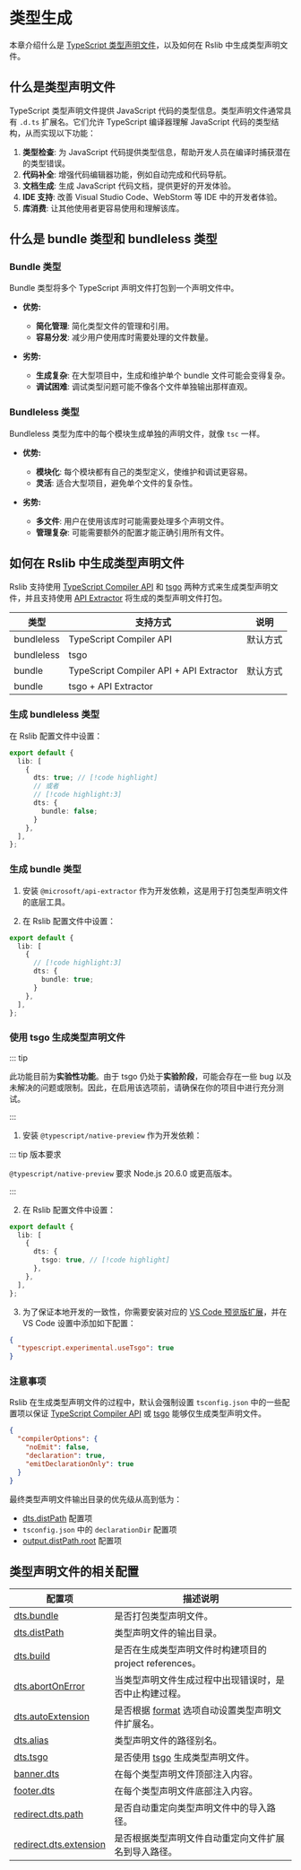 # 类型生成

本章介绍什么是 [TypeScript 类型声明文件](https://www.typescriptlang.org/docs/handbook/declaration-files/introduction.html)，以及如何在 Rslib 中生成类型声明文件。

## 什么是类型声明文件

TypeScript 类型声明文件提供 JavaScript 代码的类型信息。类型声明文件通常具有 `.d.ts` 扩展名。它们允许 TypeScript 编译器理解 JavaScript 代码的类型结构，从而实现以下功能：

1. **类型检查**: 为 JavaScript 代码提供类型信息，帮助开发人员在编译时捕获潜在的类型错误。
2. **代码补全**: 增强代码编辑器功能，例如自动完成和代码导航。
3. **文档生成**: 生成 JavaScript 代码文档，提供更好的开发体验。
4. **IDE 支持**: 改善 Visual Studio Code、WebStorm 等 IDE 中的开发者体验。
5. **库消费**: 让其他使用者更容易使用和理解该库。

## 什么是 bundle 类型和 bundleless 类型

### Bundle 类型

Bundle 类型将多个 TypeScript 声明文件打包到一个声明文件中。

- **优势:**
  - **简化管理**: 简化类型文件的管理和引用。
  - **容易分发**: 减少用户使用库时需要处理的文件数量。

- **劣势:**
  - **生成复杂**: 在大型项目中，生成和维护单个 bundle 文件可能会变得复杂。
  - **调试困难**: 调试类型问题可能不像各个文件单独输出那样直观。

### Bundleless 类型

Bundleless 类型为库中的每个模块生成单独的声明文件，就像 `tsc` 一样。

- **优势:**
  - **模块化**: 每个模块都有自己的类型定义，使维护和调试更容易。
  - **灵活**: 适合大型项目，避免单个文件的复杂性。

- **劣势:**
  - **多文件**: 用户在使用该库时可能需要处理多个声明文件。
  - **管理复杂**: 可能需要额外的配置才能正确引用所有文件。

## 如何在 Rslib 中生成类型声明文件

Rslib 支持使用 [TypeScript Compiler API](https://github.com/microsoft/TypeScript/wiki/Using-the-Compiler-API) 和 [tsgo](https://github.com/microsoft/typescript-go) 两种方式来生成类型声明文件，并且支持使用 [API Extractor](https://api-extractor.com/) 将生成的类型声明文件打包。

| 类型       | 支持方式                                | 说明     |
| ---------- | --------------------------------------- | -------- |
| bundleless | TypeScript Compiler API                 | 默认方式 |
| bundleless | tsgo                                    |          |
| bundle     | TypeScript Compiler API + API Extractor | 默认方式 |
| bundle     | tsgo + API Extractor                    |          |

### 生成 bundleless 类型

在 Rslib 配置文件中设置：

```ts title="rslib.config.ts"
export default {
  lib: [
    {
      dts: true; // [!code highlight]
      // 或者
      // [!code highlight:3]
      dts: {
        bundle: false;
      }
    },
  ],
};
```

### 生成 bundle 类型

1. 安装 `@microsoft/api-extractor` 作为开发依赖，这是用于打包类型声明文件的底层工具。


<PackageManagerTabs command="add @microsoft/api-extractor -D" />

2. 在 Rslib 配置文件中设置：

```ts title="rslib.config.ts"
export default {
  lib: [
    {
      // [!code highlight:3]
      dts: {
        bundle: true;
      }
    },
  ],
};
```

### 使用 tsgo 生成类型声明文件

::: tip

此功能目前为**实验性功能**。由于 tsgo 仍处于**实验阶段**，可能会存在一些 bug 以及未解决的问题或限制。因此，在启用该选项前，请确保在你的项目中进行充分测试。

:::

1. 安装 `@typescript/native-preview` 作为开发依赖：

<PackageManagerTabs command="add @typescript/native-preview -D" />

::: tip 版本要求

`@typescript/native-preview` 要求 Node.js 20.6.0 或更高版本。

:::

2. 在 Rslib 配置文件中设置：

```ts title="rslib.config.ts"
export default {
  lib: [
    {
      dts: {
        tsgo: true, // [!code highlight]
      },
    },
  ],
};
```

3. 为了保证本地开发的一致性，你需要安装对应的 [VS Code 预览版扩展](https://marketplace.visualstudio.com/items?itemName=TypeScriptTeam.native-preview)，并在 VS Code 设置中添加如下配置：

```json title=".vscode/settings.json"
{
  "typescript.experimental.useTsgo": true
}
```

### 注意事项

Rslib 在生成类型声明文件的过程中，默认会强制设置 `tsconfig.json`
中的一些配置项以保证 [TypeScript Compiler
API](https://github.com/microsoft/TypeScript/wiki/Using-the-Compiler-API) 或 [tsgo](https://github.com/microsoft/typescript-go)
能够仅生成类型声明文件。

```json
{
  "compilerOptions": {
    "noEmit": false,
    "declaration": true,
    "emitDeclarationOnly": true
  }
}
```

最终类型声明文件输出目录的优先级从高到低为：

- [dts.distPath](/config/lib/dts#dtsdistpath) 配置项
- `tsconfig.json` 中的 `declarationDir` 配置项
- [output.distPath.root](/config/rsbuild/output#outputdistpath) 配置项

## 类型声明文件的相关配置

| 配置项                                                              | 描述说明                                                                       |
| ------------------------------------------------------------------- | ------------------------------------------------------------------------------ |
| [dts.bundle](/config/lib/dts#dtsbundle)                             | 是否打包类型声明文件。                                                         |
| [dts.distPath](/config/lib/dts#dtsdistpath)                         | 类型声明文件的输出目录。                                                       |
| [dts.build](/config/lib/dts#dtsbuild)                               | 是否在生成类型声明文件时构建项目的 project references。                        |
| [dts.abortOnError](/config/lib/dts#dtsabortonerror)                 | 当类型声明文件生成过程中出现错误时，是否中止构建过程。                         |
| [dts.autoExtension](/config/lib/dts#dtsautoextension)               | 是否根据 [format](/config/lib/format) 选项自动设置类型声明文件扩展名。         |
| [dts.alias](/config/lib/dts#dtsalias)                               | 类型声明文件的路径别名。                                                       |
| [dts.tsgo](/config/lib/dts#dtstsgo)                                 | 是否使用 [tsgo](https://github.com/microsoft/typescript-go) 生成类型声明文件。 |
| [banner.dts](/config/lib/banner#bannerdts)                          | 在每个类型声明文件顶部注入内容。                                               |
| [footer.dts](/config/lib/footer#footerdts)                          | 在每个类型声明文件底部注入内容。                                               |
| [redirect.dts.path](/config/lib/redirect#redirectdtspath)           | 是否自动重定向类型声明文件中的导入路径。                                       |
| [redirect.dts.extension](/config/lib/redirect#redirectdtsextension) | 是否根据类型声明文件自动重定向文件扩展名到导入路径。                           |
